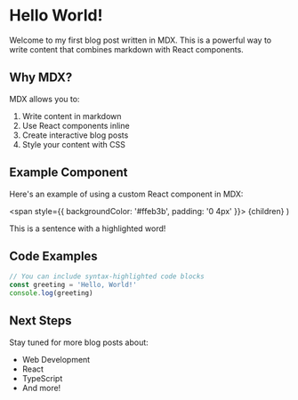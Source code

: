 # Hello World!

Welcome to my first blog post written in MDX. This is a powerful way to write content that combines markdown with React components.

## Why MDX?

MDX allows you to:
1. Write content in markdown
2. Use React components inline
3. Create interactive blog posts
4. Style your content with CSS

## Example Component

Here's an example of using a custom React component in MDX:

  <span style={{ backgroundColor: '#ffeb3b', padding: '0 4px' }}>
    {children}
  </span>
)

This is a sentence with a <Highlight>highlighted word</Highlight>!

## Code Examples

```typescript
// You can include syntax-highlighted code blocks
const greeting = 'Hello, World!'
console.log(greeting)
```

## Next Steps

Stay tuned for more blog posts about:
- Web Development
- React
- TypeScript
- And more! 
